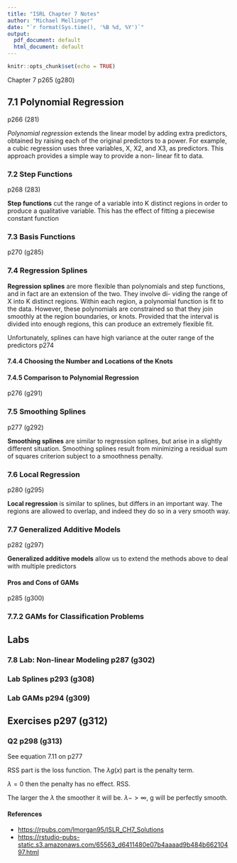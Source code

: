 ```yaml
---
title: "ISRL Chapter 7 Notes"
author: "Michael Mellinger"
date: "`r format(Sys.time(), '%B %d, %Y')`"
output:
  pdf_document: default
  html_document: default
---
```


```r
knitr::opts_chunk$set(echo = TRUE)
```

Chapter 7 p265 (g280)

## 7.1 Polynomial Regression

p266 (281)

*Polynomial regression* extends the linear model by adding extra predictors, obtained by raising each of the original predictors to a power. For example, a cubic regression uses three variables, X, X2, and X3, as predictors. This approach provides a simple way to provide a non- linear fit to data.

### 7.2 Step Functions

p268 (283)

**Step functions** cut the range of a variable into K distinct regions in order to produce a qualitative variable. This has the effect of fitting a piecewise constant function

### 7.3 Basis Functions

p270 (g285)

### 7.4 Regression Splines

**Regression splines** are more flexible than polynomials and step functions, and in fact are an extension of the two. They involve di- viding the range of X into K distinct regions. Within each region, a polynomial function is fit to the data. However, these polynomials are constrained so that they join smoothly at the region boundaries, or knots. Provided that the interval is divided into enough regions, this can produce an extremely flexible fit.

Unfortunately, splines can have high variance at the outer range of the predictors p274

#### 7.4.4 Choosing the Number and Locations of the Knots

#### 7.4.5 Comparison to Polynomial Regression

p276 (g291)

### 7.5 Smoothing Splines

p277 (g292)

**Smoothing splines** are similar to regression splines, but arise in a slightly different situation. Smoothing splines result from minimizing a residual sum of squares criterion subject to a smoothness penalty.

### 7.6 Local Regression

p280 (g295)

**Local regression** is similar to splines, but differs in an important way. The regions are allowed to overlap, and indeed they do so in a very smooth way.

### 7.7 Generalized Additive Models

p282 (g297)

**Generalized additive models** allow us to extend the methods above to deal with multiple predictors

#### Pros and Cons of GAMs

p285 (g300)

### 7.7.2 GAMs for Classification Problems

## Labs

### 7.8 Lab: Non-linear Modeling p287 (g302)

### Lab Splines p293 (g308)

### Lab GAMs p294 (g309)

## Exercises p297 (g312)

### Q2 p298 (g313)

See equation 7.11 on p277

RSS part is the loss function. The $\lambda g(x)$ part is the penalty term.

$\lambda = 0$ then the penalty has no effect. RSS.

The larger the $\lambda$ the smoother it will be. $\lambda -> \infty$, g will be perfectly smooth.

#### References

-   <https://rpubs.com/lmorgan95/ISLR_CH7_Solutions>
-   <https://rstudio-pubs-static.s3.amazonaws.com/65563_d6411480e07b4aaaad9b484b66210497.html>

